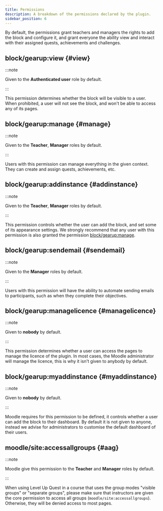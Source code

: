 ```yaml
---
title: Permissions
description: A breakdown of the permissions declared by the plugin.
sidebar_position: 6
---
```


By default, the permissions grant teachers and managers the rights to add the block and configure it, and grant everyone the ability view and interact with their assigned quests, achievements and challenges.

## block/gearup\:view {#view}

:::note

Given to the **Authenticated user** role by default.

:::

This permission determines whether the block will be visible to a user. When prohibited, a user will not see the block, and won't be able to access any of its pages.

## block/gearup\:manage {#manage}

:::note

Given to the **Teacher**, **Manager** roles by default.

:::

Users with this permission can manage everything in the given context. They can create and assign quests, achievements, etc.

## block/gearup\:addinstance {#addinstance}

:::note

Given to the **Teacher**, **Manager** roles by default.

:::

This permission controls whether the user can add the block, and set some of its appearance settings. We strongly recommend that any user with this permission is also granted the permission [block/gearup:manage](#manage).

## block/gearup\:sendemail {#sendemail}

:::note

Given to the **Manager** roles by default.

:::

Users with this permission will have the ability to automate sending emails to participants, such as when they complete their objectives.

## block/gearup\:managelicence {#managelicence}

:::note

Given to **nobody** by default.

:::

This permission determines whether a user can access the pages to manage the licence of the plugin. In most cases, the Moodle administrator will manage the licence, this is why it isn't given to anybody by default.

## block/gearup\:myaddinstance {#myaddinstance}

:::note

Given to **nobody** by default.

:::

Moodle requires for this permission to be defined, it controls whether a user can add the block to their dashboard. By default it is not given to anyone, instead we advise for administrators to customise the default dashboard of their users.

## moodle/site\:accessallgroups {#aag}

:::note

Moodle give this permission to the **Teacher** and **Manager** roles by default.

:::

When using Level Up Quest in a course that uses the group modes "visible groups" or "separate groups", please make sure that instructors are given the core permission to access all groups (`moodle/site:accessallgroups`). Otherwise, they will be denied access to most pages.